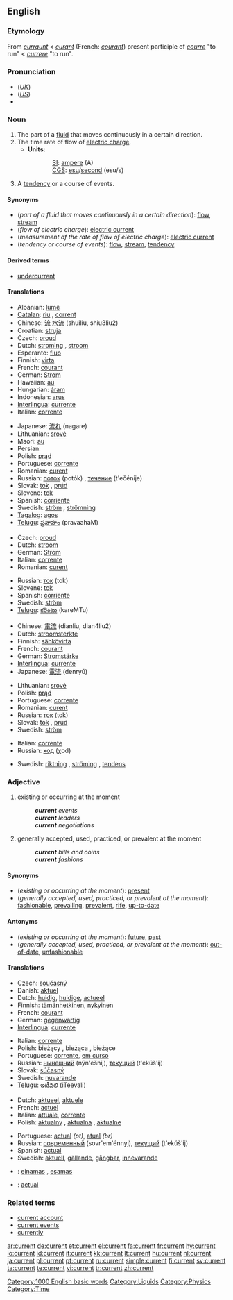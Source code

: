 {{wikipedia|dab=current}}
==English==

===Etymology===
From {{ME.}} ''[[curraunt]]'' < {{OF.}} ''[[curant]]'' (French: ''[[courant]]'') present participle of ''[[courre]]'' "to run" < {{L.}} ''[[currere]]'' "to run".

===Pronunciation===
* (''[[Received Pronunciation|UK]]'') {{IPA|/ˈkʌɹɛnt/}}
* (''[[General American|US]]'') {{IPA|/ˈkɝɹɛnt/}}
* {{audio|en-us-current.ogg|Audio (US)}}

===Noun===
{{en-noun}}

# The part of a [[fluid]] that moves continuously in a certain direction.
# The time rate of flow of [[electric charge]].
#* '''Units:'''
#:: [[SI]]: [[ampere]] (A)
#:: [[CGS]]: [[esu]]/[[second]] (esu/s)
# A [[tendency]] or a course of events.

====Synonyms====
* (''part of a fluid that moves continuously in a certain direction''): [[flow]], [[stream]]
* (''flow of electric charge''): [[electric current]]
* (''measurement of the rate of flow of electric charge''): [[electric current]]
* (''tendency or course of events''): [[flow]], [[stream]], [[tendency]]

====Derived terms====
* [[undercurrent]]

====Translations====
{{trans-top|part of a fluid that moves continuously in a certain direction}}
* Albanian: [[lumë]] {{f}}
* [[Catalan]]: [[riu]] {{m}}, [[corrent]] {{m}}
* Chinese: [[流]] [[水流]] (shuiliu, shiu3liu2)
* Croatian: [[struja]] {{f}}
* Czech: [[proud]] {{m}}
* Dutch: [[stroming]] {{f}}, [[stroom]] {{m}}
* Esperanto: [[fluo]]
* Finnish: [[virta]]
* French: [[courant]] {{m}}
* German: [[Strom]] {{m}}
* Hawaiian: [[au]]
* Hungarian: [[áram]]
* Indonesian: [[arus]]
* [[Interlingua]]: [[currente]]
* Italian: [[corrente]] {{m}}
{{trans-mid}}
* Japanese: [[流れ]] (nagare)
* Lithuanian: [[srovė]] {{f}}
* Maori: [[au]]
* Persian: {{fa-Arab|[[جریان، جاری]]}}
* Polish: [[prąd]] {{m}}
* Portuguese: [[corrente]] {{f}}
* Romanian: [[curent]]{{m}}
* Russian: [[поток]] (potók) {{m}}, [[течение]] (t'ečénije) {{n}}
* Slovak: [[tok]] {{m}}, [[prúd]]
* Slovene: [[tok]] {{m}}
* Spanish: [[corriente]] {{f}}
* Swedish: [[ström]] {{c}}, [[strömning]] {{c}}
* [[Tagalog]]: [[agos]]
* [[Telugu]]: [[ప్రవాహం]] (pravaahaM)
{{trans-bottom}}

{{trans-top|flow of electric charge}}
* Czech: [[proud]] {{m}}
* Dutch: [[stroom]] {{m}}
* German: [[Strom]] {{m}}
* Italian: [[corrente]] {{m}}
* Romanian: [[curent]]{{m}}
{{trans-mid}}
* Russian: [[ток]] (tok) {{m}}
* Slovene: [[tok]] {{m}}
* Spanish: [[corriente]] {{f}}
* Swedish: [[ström]] {{c}}
* [[Telugu]]: [[కరెంటు]] (kareMTu)
{{trans-bottom}}

{{trans-top|measurement of the rate of flow of electric charge}}
* Chinese: [[電流]] (dianliu, dian4liu2)
* Dutch: [[stroomsterkte]] {{f}}
* Finnish: [[sähkövirta]]
* French: [[courant]] {{m}}
* German: [[Stromstärke]] {{f}}
* [[Interlingua]]: [[currente]]
* Japanese: [[電流]] (denryū)
{{trans-mid}}
* Lithuanian: [[srovė]] {{f}}
* Polish: [[prąd]] {{m}}
* Portuguese: [[corrente]] {{f}}
* Romanian: [[curent]]{{m}}
* Russian: [[ток]] (tok) {{m}}
* Slovak: [[tok]] {{m}}, [[prúd]]
* Swedish: [[ström]] {{c}}
{{trans-bottom}}

{{trans-top|tendency or a course of events}}
* Italian: [[corrente]] {{m}}
* Russian: [[ход]] (χod) {{m}}
{{trans-mid}}
* Swedish: [[riktning]] {{c}}, [[ströming]] {{c}}, [[tendens]] {{c}}
{{trans-bottom}}

===Adjective===
{{en-adj}}

# existing or occurring at the moment
#: '''''current''' events''
#: '''''current''' leaders''
#: '''''current''' negotiations''
# generally accepted, used, practiced, or prevalent at the moment
#: '''''current''' bills and coins''
#: '''''current''' fashions''

====Synonyms====
* (''existing or occurring at the moment''): [[present]]
* (''generally accepted, used, practiced, or prevalent at the moment''): [[fashionable]], [[prevailing]], [[prevalent]], [[rife]], [[up-to-date]]

====Antonyms====
* (''existing or occurring at the moment''): [[future]], [[past]]
* (''generally accepted, used, practiced, or prevalent at the moment''): [[out-of-date]], [[unfashionable]]

====Translations====
{{trans-top|existing or occurring at the moment}}
* Czech: [[současný]] {{m}}
* Danish: [[aktuel]]
* Dutch: [[huidig]], [[huidige]], [[actueel]]
* Finnish: [[tämänhetkinen]], [[nykyinen]]
* French: [[courant]]
* German: [[gegenwärtig]]
* [[Interlingua]]: [[currente]]
{{trans-mid}}
* Italian: [[corrente]]
* Polish: bieżący {{m}}, bieżąca {{f}}, bieżące {{n}}
* Portuguese: [[corrente]], [[em curso]]
* Russian: [[нынешний]] (nýn'ešnij), [[текущий]] (t'ekúš'ij)
* Slovak: [[súčasný]] {{m}}
* Swedish: [[nuvarande]]
* [[Telugu]]: [[ఇటీవలి]] (iTeevali)
{{trans-bottom}}

{{trans-top|generally accepted, used, practiced, or prevalent at the moment}}
* Dutch: [[aktueel]], [[aktuele]]
* French: [[actuel]]
* Italian: [[attuale]], [[corrente]]
* Polish: [[aktualny]] {{m}}, [[aktualna]] {{f}}, [[aktualne]] {{n}}
{{trans-mid}}
* Portuguese: [[actual]] ''(pt)'', [[atual]] ''(br)''
* Russian: [[современный]] (sovr'em'énnyj), [[текущий]] (t'ekúš'ij)
* Spanish: [[actual]]
* Swedish: [[aktuell]], [[gällande]], [[gångbar]], [[innevarande]]
{{trans-bottom}}

{{checktrans-top}}
* {{ttbc|Lithuanian}}: [[einamas]] {{m}}, [[esamas]] {{m}}
* {{ttbc|Spanish}}: [[actual]]
{{trans-bottom}}

===Related terms===

* [[current account]]
* [[current events]]
* [[currently]]

[[Category:1000 English basic words]]
[[Category:Liquids]]
[[Category:Physics]]
[[Category:Time]]

[[ar:current]]
[[de:current]]
[[et:current]]
[[el:current]]
[[fa:current]]
[[fr:current]]
[[hy:current]]
[[io:current]]
[[id:current]]
[[it:current]]
[[kk:current]]
[[lt:current]]
[[hu:current]]
[[nl:current]]
[[ja:current]]
[[pl:current]]
[[pt:current]]
[[ru:current]]
[[simple:current]]
[[fi:current]]
[[sv:current]]
[[ta:current]]
[[te:current]]
[[vi:current]]
[[tr:current]]
[[zh:current]]